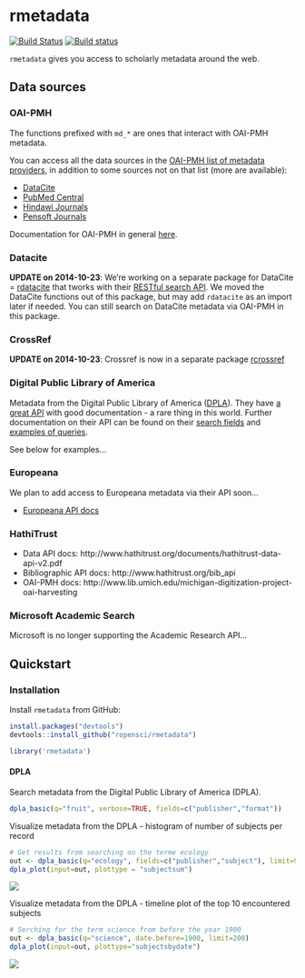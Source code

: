 rmetadata
=========

[![Build Status](https://api.travis-ci.org/ropensci/rmetadata.png)](https://travis-ci.org/ropensci/rmetadata)
[![Build status](https://ci.appveyor.com/api/projects/status/yrkc171a9yue73t6?svg=true)](https://ci.appveyor.com/project/sckott/rmetadata)

`rmetadata` gives you access to scholarly metadata around the web.

## Data sources

### OAI-PMH

The functions prefixed with `md_*` are ones that interact with OAI-PMH metadata.

You can access all the data sources in the [OAI-PMH list of metadata providers](http://www.openarchives.org/Register/BrowseSites), in addition to some sources not on that list (more are available):

+ [DataCite](http://datacite.org/)
+ [PubMed Central](http://www.ncbi.nlm.nih.gov/pmc/)
+ [Hindawi Journals](http://www.hindawi.com/journals/)
+ [Pensoft Journals](http://www.pensoft.net/index.php)

Documentation for OAI-PMH in general [here](http://www.openarchives.org/OAI/openarchivesprotocol.html).

### Datacite

**UPDATE on 2014-10-23**: We're working on a separate package for DataCite = [rdatacite](https://github.com/ropensci/rdatacite) that tworks with their [RESTful search API](http://search.datacite.org/help.html). We moved the DataCite functions out of this package, but may add `rdatacite` as an import later if needed. You can still search on DataCite metadata via OAI-PMH in this package.

### CrossRef

**UPDATE on 2014-10-23**: Crossref is now in a separate package [rcrossref](https://github.com/ropensci/rcrossref)

### Digital Public Library of America

Metadata from the Digital Public Library of America ([DPLA](http://dp.la/)). They have [a great API](https://github.com/dpla/platform) with good documentation - a rare thing in this world. Further documentation on their API can be found on their [search fields](http://dp.la/info/developers/codex/responses/field-reference/) and [examples of queries](http://dp.la/info/developers/codex/requests/).

See below for examples...

### Europeana

We plan to add access to Europeana metadata via their API soon...

* [Europeana API docs](#)

### HathiTrust

* Data API docs: http://www.hathitrust.org/documents/hathitrust-data-api-v2.pdf
* Bibliographic API docs: http://www.hathitrust.org/bib_api
* OAI-PMH docs: http://www.lib.umich.edu/michigan-digitization-project-oai-harvesting

### Microsoft Academic Search

Microsoft is no longer supporting the Academic Research API...

<!-- Get your Microsoft Academic Search API key [here](http://academic.research.microsoft.com/About/Help.htm#4). Put your API key in your .Rprofile file using exactly this: `options(MicAcaRes = "YOURAPIKEY")`. See [here](http://academic.research.microsoft.com/about/Microsoft%20Academic%20Search%20API%20User%20Manual.pdf) for API docs. Things to note:

+ The service, application, tool, website, or a feature in a product that you build can be for non-commercial use only or must be available in free version of the product.
+ All their APIs come with the standard 200 queries per minute.
+ Each API call returns only 100 items per call.
+ You can not use the API to crawl the entire corpus. -->

## Quickstart

### Installation

Install `rmetadata` from GitHub:

```r
install.packages("devtools")
devtools::install_github("ropensci/rmetadata")
```

```r
library('rmetadata')
```

#### DPLA 

Search metadata from the Digital Public Library of America (DPLA).

```r
dpla_basic(q="fruit", verbose=TRUE, fields=c("publisher","format"))
```

Visualize metadata from the DPLA - histogram of number of subjects per record

```r
# Get results from searching on the terme ecology
out <- dpla_basic(q="ecology", fields=c("publisher","subject"), limit=90)
dpla_plot(input=out, plottype = "subjectsum")
```

![](inst/img/dpla_subjects_barplot.png)

Visualize metadata from the DPLA - timeline plot of the top 10 encountered subjects

```r
# Serching for the term science from before the year 1900
out <- dpla_basic(q="science", date.before=1900, limit=200)
dpla_plot(input=out, plottype="subjectsbydate")
```

![](inst/img/dpla_subjects_through_time.png)
